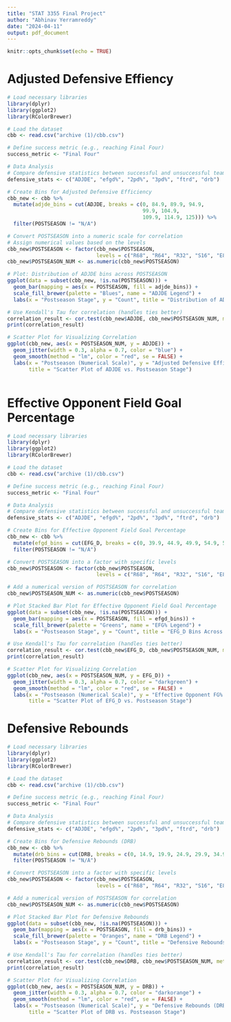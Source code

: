 ```yaml
---
title: "STAT 3355 Final Project"
author: "Abhinav Yerramreddy"
date: "2024-04-11"
output: pdf_document
---
```


```r
knitr::opts_chunk$set(echo = TRUE)
```

# Adjusted Defensive Effiency

```r
# Load necessary libraries
library(dplyr)
library(ggplot2)
library(RColorBrewer)

# Load the dataset
cbb <- read.csv("archive (1)/cbb.csv")

# Define success metric (e.g., reaching Final Four)
success_metric <- "Final Four"

# Data Analysis
# Compare defensive statistics between successful and unsuccessful teams
defensive_stats <- c("ADJDE", "efgd%", "2pd%", "3pd%", "ftrd", "drb")

# Create Bins for Adjusted Defensive Efficiency
cbb_new <- cbb %>%
  mutate(adjde_bins = cut(ADJDE, breaks = c(0, 84.9, 89.9, 94.9,
                                            99.9, 104.9,
                                            109.9, 114.9, 125))) %>%
  filter(POSTSEASON != "N/A")

# Convert POSTSEASON into a numeric scale for correlation
# Assign numerical values based on the levels
cbb_new$POSTSEASON <- factor(cbb_new$POSTSEASON, 
                             levels = c("R68", "R64", "R32", "S16", "E8", "F4", "2ND", "Champions"))
cbb_new$POSTSEASON_NUM <- as.numeric(cbb_new$POSTSEASON)

# Plot: Distribution of ADJDE bins across POSTSEASON
ggplot(data = subset(cbb_new, !is.na(POSTSEASON))) +
  geom_bar(mapping = aes(x = POSTSEASON, fill = adjde_bins)) +
  scale_fill_brewer(palette = "Blues", name = "ADJDE Legend") +
  labs(x = "Postseason Stage", y = "Count", title = "Distribution of ADJDE Bins by Postseason Stage")

# Use Kendall's Tau for correlation (handles ties better)
correlation_result <- cor.test(cbb_new$ADJDE, cbb_new$POSTSEASON_NUM, method = "kendall")
print(correlation_result)

# Scatter Plot for Visualizing Correlation
ggplot(cbb_new, aes(x = POSTSEASON_NUM, y = ADJDE)) +
  geom_jitter(width = 0.3, alpha = 0.7, color = "blue") +
  geom_smooth(method = "lm", color = "red", se = FALSE) +
  labs(x = "Postseason (Numerical Scale)", y = "Adjusted Defensive Efficiency (ADJDE)",
       title = "Scatter Plot of ADJDE vs. Postseason Stage")



```

# Effective Opponent Field Goal Percentage

```r
# Load necessary libraries
library(dplyr)
library(ggplot2)
library(RColorBrewer)

# Load the dataset
cbb <- read.csv("archive (1)/cbb.csv")

# Define success metric (e.g., reaching Final Four)
success_metric <- "Final Four"

# Data Analysis
# Compare defensive statistics between successful and unsuccessful teams
defensive_stats <- c("ADJDE", "efgd%", "2pd%", "3pd%", "ftrd", "drb")

# Create Bins for Effective Opponent Field Goal Percentage
cbb_new <- cbb %>%
  mutate(efgd_bins = cut(EFG_D, breaks = c(0, 39.9, 44.9, 49.9, 54.9, 59.9, 100))) %>%
  filter(POSTSEASON != "N/A")

# Convert POSTSEASON into a factor with specific levels
cbb_new$POSTSEASON <- factor(cbb_new$POSTSEASON, 
                             levels = c("R68", "R64", "R32", "S16", "E8", "F4", "2ND", "Champions"))

# Add a numerical version of POSTSEASON for correlation
cbb_new$POSTSEASON_NUM <- as.numeric(cbb_new$POSTSEASON)

# Plot Stacked Bar Plot for Effective Opponent Field Goal Percentage
ggplot(data = subset(cbb_new, !is.na(POSTSEASON))) +
  geom_bar(mapping = aes(x = POSTSEASON, fill = efgd_bins)) +
  scale_fill_brewer(palette = "Greens", name = "EFG% Legend") +
  labs(x = "Postseason Stage", y = "Count", title = "EFG_D Bins Across Postseason Stages")

# Use Kendall's Tau for correlation (handles ties better)
correlation_result <- cor.test(cbb_new$EFG_D, cbb_new$POSTSEASON_NUM, method = "kendall")
print(correlation_result)

# Scatter Plot for Visualizing Correlation
ggplot(cbb_new, aes(x = POSTSEASON_NUM, y = EFG_D)) +
  geom_jitter(width = 0.3, alpha = 0.7, color = "darkgreen") +
  geom_smooth(method = "lm", color = "red", se = FALSE) +
  labs(x = "Postseason (Numerical Scale)", y = "Effective Opponent FG% (EFG_D)",
       title = "Scatter Plot of EFG_D vs. Postseason Stage")

```

# Defensive Rebounds

```r
# Load necessary libraries
library(dplyr)
library(ggplot2)
library(RColorBrewer)

# Load the dataset
cbb <- read.csv("archive (1)/cbb.csv")

# Define success metric (e.g., reaching Final Four)
success_metric <- "Final Four"

# Data Analysis
# Compare defensive statistics between successful and unsuccessful teams
defensive_stats <- c("ADJDE", "efgd%", "2pd%", "3pd%", "ftrd", "drb")

# Create Bins for Defensive Rebounds (DRB)
cbb_new <- cbb %>%
  mutate(drb_bins = cut(DRB, breaks = c(0, 14.9, 19.9, 24.9, 29.9, 34.9, 39.9, 44.9))) %>%
  filter(POSTSEASON != "N/A")

# Convert POSTSEASON into a factor with specific levels
cbb_new$POSTSEASON <- factor(cbb_new$POSTSEASON, 
                             levels = c("R68", "R64", "R32", "S16", "E8", "F4", "2ND", "Champions"))

# Add a numerical version of POSTSEASON for correlation
cbb_new$POSTSEASON_NUM <- as.numeric(cbb_new$POSTSEASON)

# Plot Stacked Bar Plot for Defensive Rebounds
ggplot(data = subset(cbb_new, !is.na(POSTSEASON))) +
  geom_bar(mapping = aes(x = POSTSEASON, fill = drb_bins)) +
  scale_fill_brewer(palette = "Oranges", name = "DRB Legend") +
  labs(x = "Postseason Stage", y = "Count", title = "Defensive Rebounds (DRB) Across Postseason Stages")

# Use Kendall's Tau for correlation (handles ties better)
correlation_result <- cor.test(cbb_new$DRB, cbb_new$POSTSEASON_NUM, method = "kendall")
print(correlation_result)

# Scatter Plot for Visualizing Correlation
ggplot(cbb_new, aes(x = POSTSEASON_NUM, y = DRB)) +
  geom_jitter(width = 0.3, alpha = 0.7, color = "darkorange") +
  geom_smooth(method = "lm", color = "red", se = FALSE) +
  labs(x = "Postseason (Numerical Scale)", y = "Defensive Rebounds (DRB)",
       title = "Scatter Plot of DRB vs. Postseason Stage")

```